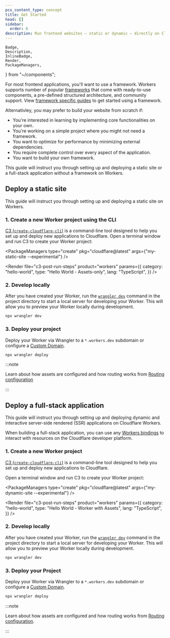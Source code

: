 ```yaml
---
pcx_content_type: concept
title: Get Started
head: []
sidebar:
  order: 6
description: Run frontend websites — static or dynamic — directly on Cloudflare's global network.
---
```


	Badge,
	Description,
	InlineBadge,
	Render,
	PackageManagers,
} from "~/components";

For most frontend applications, you'll want to use a framework. Workers supports number of popular [frameworks](/workers/frameworks/) that come with ready-to-use components, a pre-defined structured architecture, and community support. View [framework specific guides](/workers/frameworks/) to get started using a framework.

Alternativley, you may prefer to build your website from scratch if:

- You're interested in learning by implementing core functionalities on your own.
- You're working on a simple project where you might not need a framework.
- You want to optimize for performance by minimizing external dependencies.
- You require complete control over every aspect of the application.
- You want to build your own framework.

This guide will instruct you through setting up and deploying a static site or a full-stack application without a framework on Workers.

## Deploy a static site

This guide will instruct you through setting up and deploying a static site on Workers.

### 1. Create a new Worker project using the CLI

[C3 (`create-cloudflare-cli`)](https://github.com/cloudflare/workers-sdk/tree/main/packages/create-cloudflare) is a command-line tool designed to help you set up and deploy new applications to Cloudflare. Open a terminal window and run C3 to create your Worker project:

<PackageManagers
	type="create"
	pkg="cloudflare@latest"
	args={"my-static-site --experimental"}
/>

<Render
	file="c3-post-run-steps"
	product="workers"
	params={{
		category: "hello-world",
		type: "Hello World - Assets-only",
		lang: "TypeScript",
	}}
/>

### 2. Develop locally

After you have created your Worker, run the [`wrangler dev`](/workers/wrangler/commands/#dev) command in the project directory to start a local server for developing your Worker. This will allow you to preview your Worker locally during development.

```sh
npx wrangler dev
```

### 3. Deploy your project

Deploy your Worker via Wrangler to a `*.workers.dev` subdomain or configure a [Custom Domain](/workers/configuration/routing/custom-domains/).

```sh
npx wrangler deploy
```

:::note

Learn about how assets are configured and how routing works from [Routing configuration](/workers/static-assets/routing/)

:::

## Deploy a full-stack application

This guide will instruct you through setting up and deploying dynamic and interactive server-side rendered (SSR) applications on Cloudflare Workers.

When building a full-stack application, you can use any [Workers bindings](/workers/runtime-apis/bindings/) to interact with resources on the Cloudflare developer platform.

### 1. Create a new Worker project

[C3 (`create-cloudflare-cli`)](https://github.com/cloudflare/workers-sdk/tree/main/packages/create-cloudflare) is a command-line tool designed to help you set up and deploy new applications to Cloudflare.

Open a terminal window and run C3 to create your Worker project:

<PackageManagers
	type="create"
	pkg="cloudflare@latest"
	args={"my-dynamic-site --experimental"}
/>

<Render
	file="c3-post-run-steps"
	product="workers"
	params={{
		category: "hello-world",
		type: "Hello World - Worker with Assets",
		lang: "TypeScript",
	}}
/>

### 2. Develop locally

After you have created your Worker, run the [`wrangler dev`](/workers/wrangler/commands/#dev) command in the project directory to start a local server for developing your Worker. This will allow you to preview your Worker locally during development.

```sh
npx wrangler dev
```

### 3. Deploy your Project

Deploy your Worker via Wrangler to a `*.workers.dev` subdomain or configure a [Custom Domain](/workers/configuration/routing/custom-domains/).

```sh
npx wrangler deploy
```

:::note

Learn about how assets are configured and how routing works from [Routing configuration](/workers/static-assets/routing/).

:::
